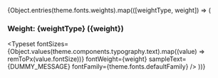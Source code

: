 
<Meta title="Components/Typography/All Text" />

{Object.entries(theme.fonts.weights).map(([weightType, weight]) => (
   <Fragment key={weightType}>
     <h3>
       Weight: {weightType} ({weight})
     </h3>
     <Typeset
       fontSizes={Object.values(theme.components.typography.text).map((value) => remToPx(value.fontSize))}
       fontWeight={weight}
       sampleText={DUMMY_MESSAGE}
       fontFamily={theme.fonts.defaultFamily}
     />
   </Fragment>
 ))}